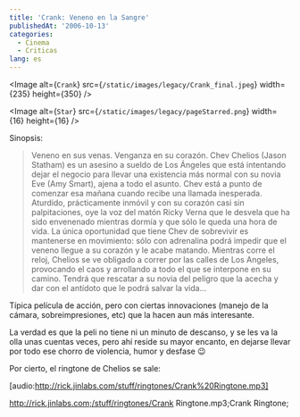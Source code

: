 ```yaml
---
title: 'Crank: Veneno en la Sangre'
publishedAt: '2006-10-13'
categories:
  - Cinema
  - Criticas
lang: es
---
```


<Image
  alt={`Crank`}
  src={`/static/images/legacy/Crank_final.jpeg`}
  width={235}
  height={350}
/>

<Image
  alt={`Star`}
  src={`/static/images/legacy/pageStarred.png`}
  width={16}
  height={16}
/>

Sinopsis:

> Veneno en sus venas. Venganza en su corazón. Chev Chelios (Jason Statham) es un asesino a sueldo de Los Ángeles que está intentando dejar el negocio para llevar una existencia más normal con su novia Eve (Amy Smart), ajena a todo el asunto. Chev está a punto de comenzar esa mañana cuando recibe una llamada inesperada. Aturdido, prácticamente inmóvil y con su corazón casi sin palpitaciones, oye la voz del matón Ricky Verna que le desvela que ha sido envenenado mientras dormía y que sólo le queda una hora de vida. La única oportunidad que tiene Chev de sobrevivir es mantenerse en movimiento: sólo con adrenalina podrá impedir que el veneno llegue a su corazón y le acabe matando. Mientras corre el reloj, Chelios se ve obligado a correr por las calles de Los Angeles, provocando el caos y arrollando a todo el que se interpone en su camino. Tendrá que rescatar a su novia del peligro que la acecha y dar con el antídoto que le podrá salvar la vida...

Típica película de acción, pero con ciertas innovaciones (manejo de la cámara, sobreimpresiones, etc) que la hacen aun más interesante.

La verdad es que la peli no tiene ni un minuto de descanso, y se les va la olla unas cuentas veces, pero ahí reside su mayor encanto, en dejarse llevar por todo ese chorro de violencia, humor y desfase 😉

Por cierto, el ringtone de Chelios se sale:

\[audio:http://rick.jinlabs.com/stuff/ringtones/Crank%20Ringtone.mp3]

http://rick.jinlabs.com;/stuff/ringtones/Crank Ringtone.mp3;Crank Ringtone;
